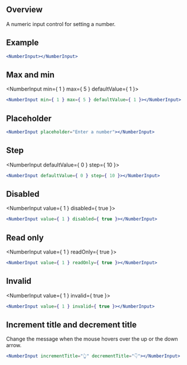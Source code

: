 
## Overview

A numeric input control for setting a number.

## Example

<NumberInput></NumberInput>

```jsx
<NumberInput></NumberInput>
```

## Max and min

<NumberInput min={ 1 } max={ 5 } defaultValue={ 1 }></NumberInput>

```jsx
<NumberInput min={ 1 } max={ 5 } defaultValue={ 1 }></NumberInput>
```

## Placeholder

<NumberInput placeholder="Enter a number"></NumberInput>

```jsx
<NumberInput placeholder="Enter a number"></NumberInput>
```

## Step

<NumberInput defaultValue={ 0 } step={ 10 }></NumberInput>

```jsx
<NumberInput defaultValue={ 0 } step={ 10 }></NumberInput>
```

## Disabled

<NumberInput value={ 1 } disabled={ true }></NumberInput>

```jsx
<NumberInput value={ 1 } disabled={ true }></NumberInput>
```

## Read only

<NumberInput value={ 1 } readOnly={ true }></NumberInput>

```jsx
<NumberInput value={ 1 } readOnly={ true }></NumberInput>
```

## Invalid

<NumberInput value={ 1 } invalid={ true }></NumberInput>

```jsx
<NumberInput value={ 1 } invalid={ true }></NumberInput>
```

## Increment title and decrement title

Change the message when the mouse hovers over the up or the down arrow.

<NumberInput incrementTitle="👆" decrementTitle="👇"></NumberInput>

```jsx
<NumberInput incrementTitle="👆" decrementTitle="👇"></NumberInput>
```



